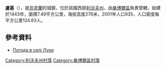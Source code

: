 {{coord|49|37|4|N|23|22|56|E|scale:100000|display=title}}

'''盧基'''（{{lang-uk|Луки}}），是[[烏克蘭|烏克蘭]]的城鎮，位於該國西部[[利沃夫州|利沃夫州]]，由[[桑博爾區|桑博爾區]]負責管轄，始建於1443年，面積7.49平方公里，海拔高度276米，2001年人口935，人口密度每平方公里124.83人。

==參考資料==
* [http://weather.in.ua/ua/l'vovskaja/14025 Погода в селі Луки] {{Wayback|url=http://weather.in.ua/ua/l%27vovskaja/14025 |date=20160305094927 }}

[[Category:利沃夫州村落|Category:利沃夫州村落]]
[[Category:桑博爾區村落|Category:桑博爾區村落]]


{{Lviv-geo-stub}}